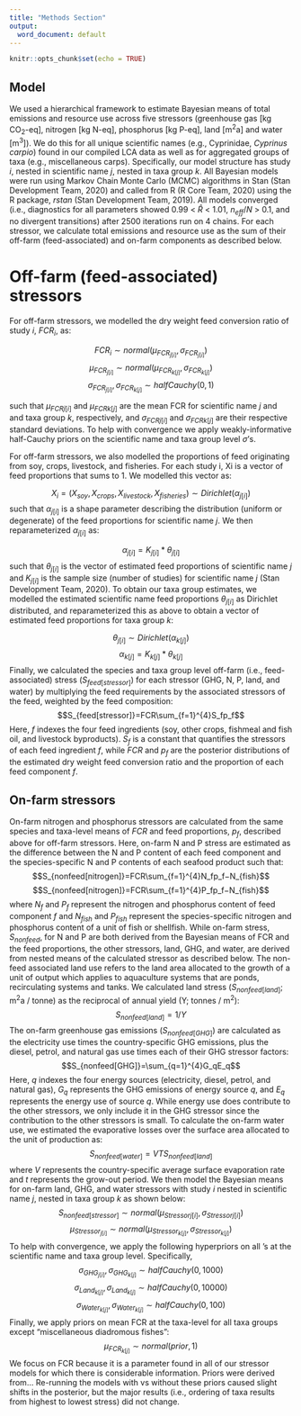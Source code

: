 ```yaml
---
title: "Methods Section"
output:
  word_document: default
---
```


```r
knitr::opts_chunk$set(echo = TRUE)
```

## Model

  We used a hierarchical framework to estimate Bayesian means of total emissions and resource use across five stressors (greenhouse gas [kg CO~2~-eq], nitrogen [kg N-eq], phosphorus [kg P-eq], land [m^2^a] and water [m^3^]). We do this for all unique scientific names (e.g., Cyprinidae, *Cyprinus carpio*) found in our compiled LCA data as well as for aggregated groups of taxa (e.g., miscellaneous carps). Specifically, our model structure has study $i$, nested in scientific name $j$, nested in taxa group $k$. All Bayesian models were run using Markov Chain Monte Carlo (MCMC) algorithms in Stan (Stan Development Team, 2020) and called from R (R Core Team, 2020) using the R package, $rstan$ (Stan Development Team, 2019). All models converged (i.e., diagnostics for all parameters showed 0.99 < $\widehat{R}$ < 1.01, $n_{eff}/N$ > 0.1, and no divergent transitions) after 2500 iterations run on 4 chains. For each stressor, we calculate total emissions and resource use as the sum of their off-farm (feed-associated) and on-farm components as described below. 

# Off-farm (feed-associated) stressors

  For off-farm stressors, we modelled the dry weight feed conversion ratio of study $i$, $FCR_i$, as:

$$FCR_i \sim normal(\mu_{FCR_{j[i]}}, \sigma_{FCR_{j[i]}})$$
$$\mu_{FCR_{j[i]}} \sim normal(\mu_{FCR_{k[j]}}, \sigma_{FCR_{k[j]}})$$
$$\sigma_{FCR_{j[i]}}, \sigma_{FCR_{k[j]}}\sim halfCauchy(0,1)$$

such that $\mu_{FCRj[i]}$ and $\mu_{FCRk[j]}$ are the mean FCR for scientific name $j$ and and taxa group $k$, respectively, and $\sigma_{FCRj[i]}$ and $\sigma_{FCRk[j]}$ are their respective standard deviations. To help with convergence we apply weakly-informative half-Cauchy priors on the scientific name and taxa group level $\sigma$’s. 

  For off-farm stressors, we also modelled the proportions of feed originating from soy, crops, livestock, and fisheries. For each study i, Xi is a vector of feed proportions that sums to 1. We modelled this vector as:

$$X_i = (X_{soy}, X_{crops}, X_{livestock}, X_{fisheries}) \sim Dirichlet(\alpha_{j[i]})$$
such that $\alpha_{j[i]}$ is a shape parameter describing the distribution (uniform or degenerate) of the feed proportions for scientific name $j$. We then reparameterized  $\alpha_{j[i]}$ as:

$$\alpha_{j[i]} = K_{j[i]} * \theta_{j[i]}$$
such that $\theta_{j[i]}$ is the vector of estimated feed proportions of scientific name $j$ and  $K_{j[i]}$ is the sample size (number of studies) for scientific name $j$ (Stan Development Team, 2020). To obtain our taxa group estimates, we modelled the estimated scientific name feed proportions $\theta_{j[i]}$ as Dirichlet distributed, and reparameterized this as above to obtain a vector of estimated feed proportions for taxa group $k$:

$$ \theta_{j[i]} \sim Dirichlet(\alpha_{k[j]})$$
$$\alpha_{k[j]} = K_{k[j]} * \theta_{k[j]}$$
  Finally, we calculated the species and taxa group level off-farm (i.e., feed-associated) stress ($S_{feed[stressor]}$) for each stressor (GHG, N, P, land, and water) by multiplying the feed requirements by the associated stressors of the feed, weighted by the feed composition:
$$S_{feed[stressor]}=FCR\sum_{f=1}^{4}S_fp_f$$
Here, $f$ indexes the four feed ingredients (soy, other crops, fishmeal and fish oil, and livestock byproducts). $S_f$ is a constant that quantifies the stressors of each feed ingredient $f$, while $FCR$ and $p_f$ are the posterior distributions of the estimated dry weight feed conversion ratio and the proportion of each feed component $f$.

## On-farm stressors

  On-farm nitrogen and phosphorus stressors are calculated from the same species and taxa-level means of $FCR$ and feed proportions, $p_f$, described above for off-farm stressors. Here, on-farm N and P stress are estimated as the difference between the N and P content of each feed component and the species-specific N and P contents of each seafood product such that:
$$S_{nonfeed[nitrogen]}=FCR\sum_{f=1}^{4}N_fp_f−N_{fish}$$
$$S_{nonfeed[nitrogen]}=FCR\sum_{f=1}^{4}P_fp_f−N_{fish}$$
where $N_f$ and $P_f$ represent the nitrogen and phosphorus content of feed component $f$ and $N_{fish}$ and $P_{fish}$ represent the species-specific nitrogen and phosphorus content of a unit of fish or shellfish. 
  While on-farm stress, $S_{nonfeed}$, for N and P are both derived from the Bayesian means of FCR and the feed proportions, the other stressors, land, GHG, and water, are derived from nested means of the calculated stressor as described below. The non-feed associated land use refers to the land area allocated to the growth of a unit of output which applies to aquaculture systems that are ponds, recirculating systems and tanks. We calculated land stress ($S_{nonfeed[land]}$; m^2^a / tonne) as the reciprocal of annual yield  (Y; tonnes / m^2^):
$$S_{nonfeed[land]}=1 / Y$$
  The on-farm greenhouse gas emissions ($S_{nonfeed[GHG]}$) are calculated as the electricity use times the country-specific GHG emissions, plus the diesel, petrol, and natural gas use times each of their GHG stressor factors:
$$S_{nonfeed[GHG]}=\sum_{q=1}^{4}G_qE_q$$
Here, $q$ indexes the four energy sources (electricity, diesel, petrol, and natural gas), $G_q$ represents the GHG emissions of energy source $q$, and $E_q$ represents the energy use of source $q$. While energy use does contribute to the other stressors, we only include it in the GHG stressor since the contribution to the other stressors is small. 
  To calculate the on-farm water use, we estimated the evaporative losses over the surface area allocated to the unit of production as:
$$S_{nonfeed[water]}=VTS_{nonfeed[land]}$$
where $V$ represents the country-specific average surface evaporation rate and $t$ represents the grow-out period. 
  We then model the Bayesian means for on-farm land, GHG, and water stressors with study $i$ nested in scientific name $j$, nested in taxa group $k$ as shown below:
$$S_{nonfeed[stressor]}\sim normal(\mu_{Stressorj[i]}, \sigma_{Stressor j[i]})$$
$$\mu_{Stressor_{j[i]}}\sim normal(\mu_{Stressor_{k[j]}}, \sigma_{Stressor_{k[j]}})$$
  To help with convergence, we apply the following hyperpriors on all ’s at the scientific name and taxa group level. Specifically, 
$$\sigma_{GHG_{j[i]}}, \sigma_{GHG_{k[j]}} \sim halfCauchy(0, 1000)$$
$$\sigma_{Land_{k[j]}}, \sigma_{Land_{k[j]}} \sim halfCauchy(0, 10000)$$
$$\sigma_{Water_{k[j]}}, \sigma_{Water_{k[j]}} \sim halfCauchy(0, 100)$$
  Finally, we apply priors on mean FCR at the taxa-level for all taxa groups except “miscellaneous diadromous fishes”:
$$\mu_{FCR_{k[j]}} \sim normal(prior, 1)$$
We focus on FCR because it is a parameter found in all of our stressor models for which there is considerable information. Priors were derived from… Re-running the models with vs without these priors caused slight shifts in the posterior, but the major results (i.e., ordering of taxa results from highest to lowest stress) did not change.


